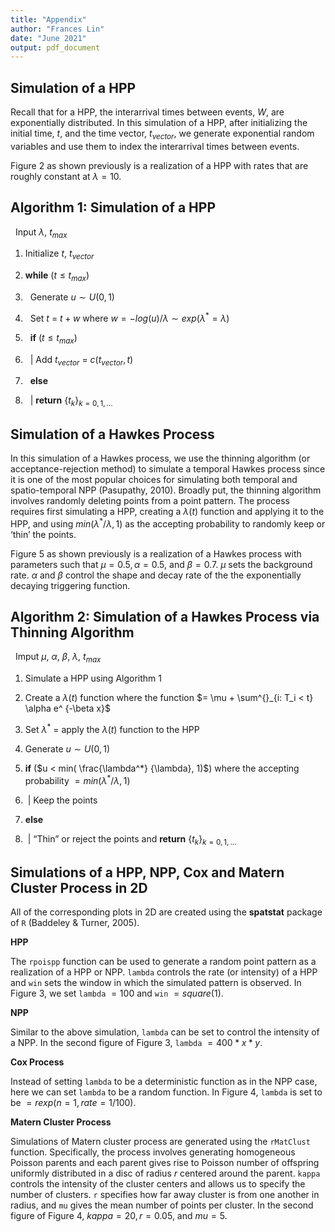 ```yaml
---
title: "Appendix"
author: "Frances Lin"
date: "June 2021"
output: pdf_document
---
```


## Simulation of a HPP

Recall that for a HPP, the interarrival times between events, $W$, are exponentially distributed. In this simulation of a HPP, after initializing the initial time, $t$, and the time vector, $t_{vector}$, we generate exponential random variables and use them to index the interarrival times between events.

Figure 2 as shown previously is a realization of a HPP with rates that are roughly constant at $\lambda = 10$.

## Algorithm 1: Simulation of a HPP

\begin{center}\rule{6in}{0.4pt}\end{center}

\ \ Input $\lambda$, $t_{max}$

1. Initialize $t$, $t_{vector}$

2. **while** ($t \leq t_{max}$)

3. \ \ Generate $u \sim U(0,1)$

4. \ \ Set $t_{}$ = $t + w$ where $w = - log(u)/ \lambda \sim exp(\lambda^{*} = \lambda)$ 

5. \ \ **if** ($t_{} \leq t_{max}$)

6. \ \ | Add $t_{vector}$ = $c(t_{vector}, t_{})$

6. \ \ **else**

7. \ \ | **return** $\{t_{k}\}_{k = 0, 1,... }$

\begin{center}\rule{6in}{0.4pt}\end{center}

## Simulation of a Hawkes Process

In this simulation of a Hawkes process, we use the thinning algorithm (or acceptance-rejection method) to simulate a temporal Hawkes process since it is one of the most popular choices for simulating both temporal and spatio-temporal NPP (Pasupathy, 2010). Broadly put, the thinning algorithm involves randomly deleting points from a point pattern. The process requires first simulating a HPP, creating a $\lambda(t)$ function and applying it to the HPP, and using $min( {\lambda^*} / {\lambda}, 1)$ as the accepting probability to randomly keep or 'thin' the points.

Figure 5 as shown previously is a realization of a Hawkes process with parameters such that $\mu = 0.5, \alpha = 0.5$, and $\beta = 0.7$. $\mu$ sets the background rate. $\alpha$ and $\beta$ control the shape and decay rate of the the exponentially decaying triggering function.

## Algorithm 2: Simulation of a Hawkes Process via Thinning Algorithm

\begin{center}\rule{6in}{0.4pt}\end{center}

\ \ Imput $\mu$, $\alpha$, $\beta$, $\lambda$, $t_{max}$

1. Simulate a HPP using Algorithm 1

2. Create a $\lambda(t)$ function where the function $= \mu + \sum^{}_{i: T_i < t} \alpha e^ {-\beta x}$

3. Set $\lambda^*$ = apply the $\lambda(t)$ function to the HPP

4. Generate $u \sim U(0,1)$

5. **if** ($u < min( \frac{\lambda^*} {\lambda}, 1)$) where the accepting probability $= min( {\lambda^*} / {\lambda}, 1)$

6. \ | Keep the points

7. **else**

8. \ | "Thin" or reject the points and **return** $\{t_{k}\}_{k = 0, 1,... }$

\begin{center}\rule{6in}{0.4pt}\end{center}

## Simulations of a HPP, NPP, Cox and Matern Cluster Process in 2D

All of the corresponding plots in 2D are created using the **spatstat** package of `R` (Baddeley & Turner, 2005).

**HPP**

The `rpoispp` function can be used to generate a random point pattern as a realization of a HPP or NPP. `lambda` controls the rate (or intensity) of a HPP and `win` sets the window in which the simulated pattern is observed. In Figure 3, we set `lambda` $=100$ and `win` $=square(1)$.

**NPP**

Similar to the above simulation, `lambda` can be set to control the intensity of a NPP. In the second figure of Figure 3, `lambda` $=400*x*y$.

**Cox Process**

Instead of setting `lambda` to be a deterministic function as in the NPP case, here we can set `lambda` to be a random function. In Figure 4, `lambda` is set to be $=rexp(n = 1, rate = 1/100)$.

**Matern Cluster Process**

Simulations of Matern cluster process are generated using the `rMatClust` function. Specifically, the process involves generating homogeneous Poisson parents and each parent gives rise to Poisson number of offspring uniformly distributed in a disc of radius $r$ centered around the parent. `kappa` controls the intensity of the cluster centers and allows us to specify the number of clusters. `r` specifies how far away cluster is from one another in radius, and `mu` gives the mean number of points per cluster. In the second figure of Figure 4, $kappa = 20, r = 0.05$, and $mu = 5$. 



